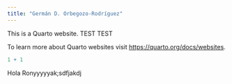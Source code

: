 ```yaml
---
title: "Germán D. Orbegozo-Rodríguez"
---
```


This is a Quarto website. TEST TEST

To learn more about Quarto websites visit <https://quarto.org/docs/websites>.

```r


1 + 1
```


Hola Ronyyyyyak;sdfjakdj